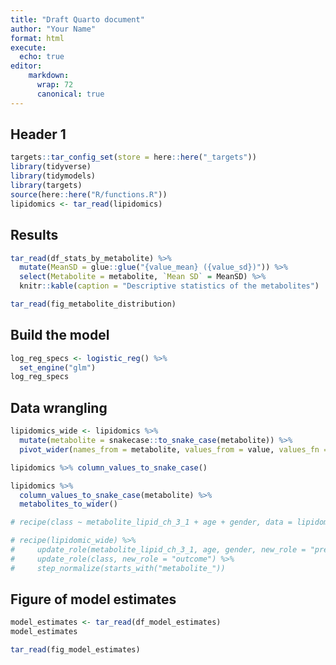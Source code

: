 ```yaml
---
title: "Draft Quarto document"
author: "Your Name"
format: html
execute:
  echo: true
editor:
    markdown: 
      wrap: 72
      canonical: true
---
```


## Header 1

```r
targets::tar_config_set(store = here::here("_targets"))
library(tidyverse)
library(tidymodels)
library(targets)
source(here::here("R/functions.R"))
lipidomics <- tar_read(lipidomics)
```

## Results

```r
tar_read(df_stats_by_metabolite) %>%
  mutate(MeanSD = glue::glue("{value_mean} ({value_sd})")) %>%
  select(Metabolite = metabolite, `Mean SD` = MeanSD) %>%
  knitr::kable(caption = "Descriptive statistics of the metabolites")
```

```r
tar_read(fig_metabolite_distribution)
```

## Build the model

```r
log_reg_specs <- logistic_reg() %>%
  set_engine("glm")
log_reg_specs
```

## Data wrangling

```r
lipidomics_wide <- lipidomics %>%
  mutate(metabolite = snakecase::to_snake_case(metabolite)) %>%
  pivot_wider(names_from = metabolite, values_from = value, values_fn = mean, names_prefix = "metabolite_")

lipidomics %>% column_values_to_snake_case()
```

```r
lipidomics %>%
  column_values_to_snake_case(metabolite) %>%
  metabolites_to_wider()
```

```r
# recipe(class ~ metabolite_lipid_ch_3_1 + age + gender, data = lipidomic_wide)
```

```r
# recipe(lipidomic_wide) %>%
#     update_role(metabolite_lipid_ch_3_1, age, gender, new_role = "predictor") %>%
#     update_role(class, new_role = "outcome") %>%
#     step_normalize(starts_with("metabolite_"))
```

## Figure of model estimates

```r
model_estimates <- tar_read(df_model_estimates)
model_estimates
```

```r
tar_read(fig_model_estimates)
```
